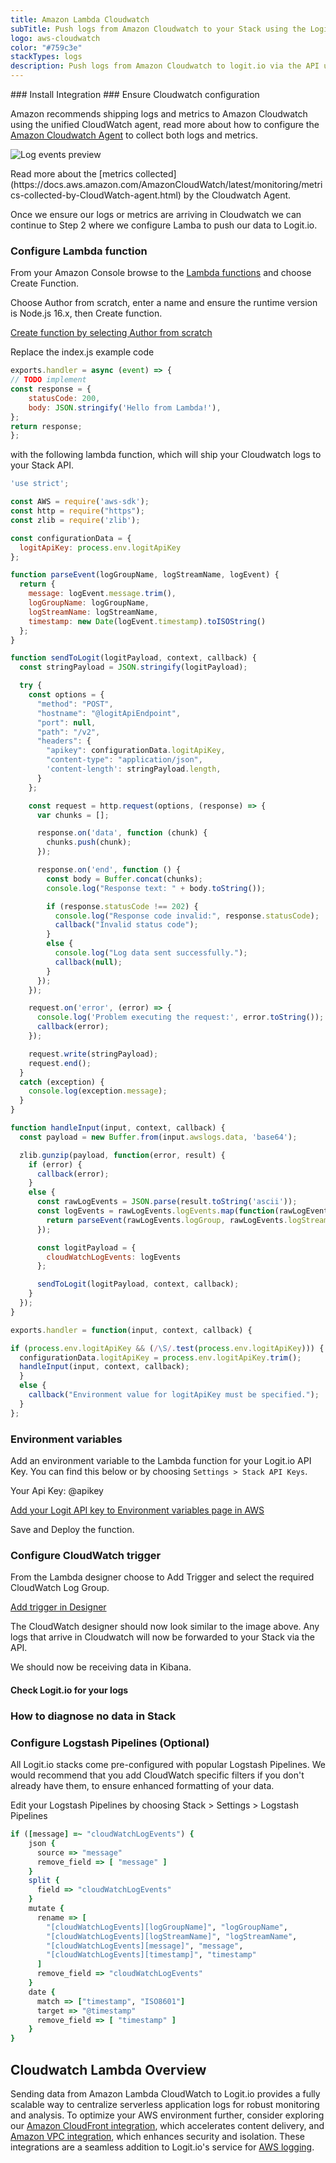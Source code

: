 ```yaml
---
title: Amazon Lambda Cloudwatch
subTitle: Push logs from Amazon Cloudwatch to your Stack using the Logit.io API
logo: aws-cloudwatch
color: "#759c3e"
stackTypes: logs
description: Push logs from Amazon Cloudwatch to logit.io via the API using the instructions below and begin analysing your data with ELK
---
```


<Steps>
  ### Install Integration
  <InstallIntegration/>
### Ensure Cloudwatch configuration

Amazon recommends shipping logs and metrics to Amazon Cloudwatch using the unified 
CloudWatch agent, read more about how to configure the 
[Amazon Cloudwatch Agent](https://docs.aws.amazon.com/AmazonCloudWatch/latest/logs/CWL_GettingStarted.html) 
to collect both logs and metrics.

![Log events preview](@/images/integrations/aws-cloudwatch/aws-cloudwatch-logs.png)

<Callout type="info">
  Read more about the [metrics collected](https://docs.aws.amazon.com/AmazonCloudWatch/latest/monitoring/metrics-collected-by-CloudWatch-agent.html) 
  by the Cloudwatch Agent.
</Callout>

Once we ensure our logs or metrics are arriving in Cloudwatch we can continue to Step 2 
where we configure Lamba to push our data to Logit.io.

### Configure Lambda function

From your Amazon Console browse to the <a target="_blank" href="http://console.aws.amazon.com/lambda/home">Lambda functions</a> and choose Create Function.

Choose Author from scratch, enter a name and ensure the runtime version is Node.js 16.x, then Create function.

[Create function by selecting Author from scratch](@/images/integrations/aws-cloudwatch/aws-lambda-function-small.png)

Replace the index.js example code

```js copy showLineNumbers
exports.handler = async (event) => {
// TODO implement
const response = {
    statusCode: 200,
    body: JSON.stringify('Hello from Lambda!'),
};
return response;
};
```

with the following lambda function, which will ship your Cloudwatch logs to your Stack API.

```js copy showLineNumbers
'use strict';

const AWS = require('aws-sdk');
const http = require("https");
const zlib = require('zlib');

const configurationData = {
  logitApiKey: process.env.logitApiKey
};

function parseEvent(logGroupName, logStreamName, logEvent) {
  return {
    message: logEvent.message.trim(),
    logGroupName: logGroupName,
    logStreamName: logStreamName,
    timestamp: new Date(logEvent.timestamp).toISOString()
  };
}

function sendToLogit(logitPayload, context, callback) {
  const stringPayload = JSON.stringify(logitPayload);

  try {
    const options = {
      "method": "POST",
      "hostname": "@logitApiEndpoint",
      "port": null,
      "path": "/v2",
      "headers": {
        "apikey": configurationData.logitApiKey,
        "content-type": "application/json",
        'content-length': stringPayload.length,
      }
    };

    const request = http.request(options, (response) => {
      var chunks = [];

      response.on('data', function (chunk) {
        chunks.push(chunk);
      });

      response.on('end', function () {
        const body = Buffer.concat(chunks);
        console.log("Response text: " + body.toString());

        if (response.statusCode !== 202) {
          console.log("Response code invalid:", response.statusCode);
          callback("Invalid status code");
        }
        else {
          console.log("Log data sent successfully.");
          callback(null);
        }
      });
    });

    request.on('error', (error) => {
      console.log('Problem executing the request:', error.toString());
      callback(error);
    });

    request.write(stringPayload);
    request.end();
  }
  catch (exception) {
    console.log(exception.message);
  }
}

function handleInput(input, context, callback) {    
  const payload = new Buffer.from(input.awslogs.data, 'base64');

  zlib.gunzip(payload, function(error, result) {
    if (error) {
      callback(error);
    }
    else {
      const rawLogEvents = JSON.parse(result.toString('ascii'));
      const logEvents = rawLogEvents.logEvents.map(function(rawLogEvent) {
        return parseEvent(rawLogEvents.logGroup, rawLogEvents.logStream, rawLogEvent);
      });

      const logitPayload = {
        cloudWatchLogEvents: logEvents
      };

      sendToLogit(logitPayload, context, callback);
    }
  });
}

exports.handler = function(input, context, callback) {

if (process.env.logitApiKey && (/\S/.test(process.env.logitApiKey))) {
  configurationData.logitApiKey = process.env.logitApiKey.trim();
  handleInput(input, context, callback);
  }
  else {
    callback("Environment value for logitApiKey must be specified.");
  }
};
```

### Environment variables

Add an environment variable to the Lambda function for your Logit.io API Key. 
You can find this below or by choosing `Settings > Stack API Keys`.

Your Api Key: @apikey

[Add your Logit API key to Environment variables page in AWS](@/images/integrations/aws-cloudwatch/aws-cloudwatch-api-key.png)

Save and Deploy the function.

### Configure CloudWatch trigger

From the Lambda designer choose to Add Trigger and select the required CloudWatch Log Group.

[Add trigger in Designer](@/images/integrations/aws-cloudwatch/aws-lambda-trigger.png)

The CloudWatch designer should now look similar to the image above. Any logs 
that arrive in Cloudwatch will now be forwarded to your Stack via the API.

We should now be receiving data in Kibana.

#### Check Logit.io for your logs 

<LaunchStack source="Amazon_Lambda_Cloudwatch" utmMedium="aws" utmCampaign="awscloudwatch" />

### How to diagnose no data in Stack

<DiagnoseNoData />

### Configure Logstash Pipelines (Optional)

All Logit.io stacks come pre-configured with popular Logstash Pipelines. 
We would recommend that you add CloudWatch specific filters if you don't 
already have them, to ensure enhanced formatting of your data.

<EditPipeline utmSource="sourcewizard" utmMedium="aws" utmCampaign="cloudwatch" />

Edit your Logstash Pipelines by choosing Stack > Settings > Logstash Pipelines

```ruby copy showLineNumbers
if ([message] =~ "cloudWatchLogEvents") {
    json {
      source => "message"
      remove_field => [ "message" ]
    }
    split {
      field => "cloudWatchLogEvents"
    }
    mutate {
      rename => [
        "[cloudWatchLogEvents][logGroupName]", "logGroupName",
        "[cloudWatchLogEvents][logStreamName]", "logStreamName",
        "[cloudWatchLogEvents][message]", "message",
        "[cloudWatchLogEvents][timestamp]", "timestamp"
      ]
      remove_field => "cloudWatchLogEvents"
    }
    date {
      match => ["timestamp", "ISO8601"]
      target => "@timestamp"
      remove_field => [ "timestamp" ]
    }
}
```

</Steps>

## Cloudwatch Lambda Overview

Sending data from Amazon Lambda CloudWatch to Logit.io provides a fully scalable 
way to centralize serverless application logs for robust monitoring and analysis. 
To optimize your AWS environment further, consider exploring our 
[Amazon CloudFront integration](/integrations/log-management/aws/cloudfront), 
which accelerates content delivery, and [Amazon VPC integration](/integrations/log-management/aws/vpc), 
which enhances security and isolation. These integrations are a seamless addition 
to Logit.io's service for [AWS logging](https://logit.io/solutions/aws-logging/).